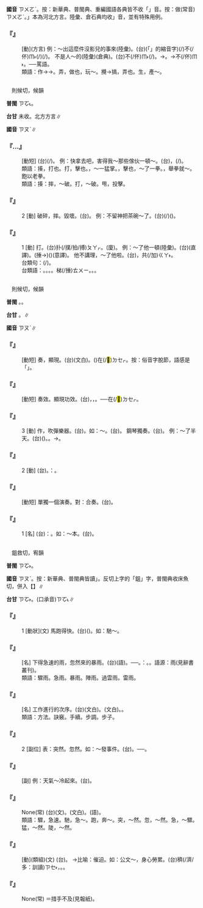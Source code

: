 
=={{ruby|做|ㄗㄡˋ}}==



'''國音''' <rt>ㄗㄨㄛˋ</rt>{{ruby|→|ㄗㄡˋ}}。按：新華典、普閩典、重編國語各典皆不收「{{ruby|做|ㄗㄡˋ}}」音。按：做(常音)<rt>ㄗㄨㄛˋ</rt>。{{ruby|「|ㄗㄡˋ}}」本為河北方言。陸彙、倉石典均收{{ruby|「|ㄗㄡˋ}}」音，並有特殊用例。

    

==='''『{{ruby|做|ㄗㄡˋ}}』'''===
: [動](方言) 例：～出這麼件沒影兒的事來(陸彙)。(台){{ruby|變|ㄅㆪ˪}}{{ruby|出|ㄘㄨㆵ}}{{ruby|<mark>&#xffb50;</mark>|ㄐㄧㆵ}}(「{{ruby|此|ㄐㄧˋ}}{{ruby|一|ㄐㄧㆵ ͘}}」的縮音字)(/{{ruby|此|ㄐㄧㆵ}}){{ruby|號|ㄏㄜ˫}}不(/伓)<rt>ㆬ˫</rt>{{ruby|成|ㄐㄧㆩˊ}}{{ruby|款|ㄎㄨㄢˋ}}{{ruby|丌|ㆤ}}{{ruby|載|ㄉㄞ˫}}(/{{ruby|戴|ㄉㄞ˪}}){{ruby|事|ㄐㄧ˪}}(/{{ruby|事|ㄉㄞ˫}}{{ruby|情|ㄐㄧ˪}}){{ruby|來|ㄌㄞˊ}}。 不是人～的(陸彙)(倉典)。(台)不(/伓)<rt>ㆬ˫</rt>{{ruby|是|ㄒㄧ˫}}{{ruby|人|ㄌㄤˊ}}{{ruby|做|ㄗㄨㆤ˪}}{{ruby|/|ㄗㄜ˪}}(/{{ruby|生|ㄙㆥ}}{{ruby|/|ㄒㆪ}}){{ruby|丌|ㆤ}}。→{{ruby|畜|ㄊㄧㆤㆶ}}{{ruby|生|ㄒㆪ}}{{ruby|/|ㄙㆥ}}{{ruby|生|ㄒㆪ}}{{ruby|/|ㄙㆥ}}{{ruby|丌|ㆤ}}。→不(/伓)<rt>ㆬ˫</rt>{{ruby|是|ㄒㄧ˫}}{{ruby|人|ㄌㄤˊ}}。──罵語。
:類語：作→{{ruby|做|ㄗㄡˋ}}→{{ruby|做|ㄗㄨㄛˋ}}。弄，做也，玩～。攪→搞，弄也。生，產～。
:
    

=={{ruby|揍|ㄗㄡˋ}}==

　則候切，候韻

'''普閩''' <rt>ㄗㆦ˪</rt>。

'''台甘''' 未收。北方方言∥

'''國音''' <rt>ㄗㄡˋ</rt>∥

    

==='''『{{ruby|挨|ㄞ}}…{{ruby|揍|ㄗㄡˋ}}』'''===
: [動短] (台){{ruby|去|·ㄎㄧ˪}}{{ruby|付|ㄏㆦ˫}}{{ruby|人|ㄌㄤˊ}}{{ruby|扑|ㄆㄚㆷ}}(/{{ruby|摐|ㄐㄧㄥ}})。 例：快拿去吧，害得我～那些傢伙一頓～。(台){{ruby|緊|ㄍㄧㄣˋ}}{{ruby|提|ㄊㆤˊ}}{{ruby|去|·ㄎㄧ˪}}{{ruby|喏|ㄋㆦ˪}}，{{ruby|害|ㄏㄞ˫}}{{ruby|我|ㆣㄨㄚˋ}}{{ruby|去|·ㄎㄧ˪}}{{ruby|付|ㄏㆦ˫}}{{ruby|<mark>&#xf8fbd;</mark>|ㄏㄧㄚ}}{{ruby|丌|ㆤ}}{{ruby|人|ㄌㄤˊ}}{{ruby|掙|ㄐㆪ}}{{ruby|<mark>&#xffa42;</mark>|ㄍㄚㆷ}}{{ruby|<mark>&#xffa49;</mark>|ㆠㆤㆷ}}{{ruby|/|ㆠㄨㆤㆷ}}{{ruby|害|ㄏㄞ˫}}{{ruby|去|·ㄎㄧ˪}}(/{{ruby|活|ㄨㄚㆷ ͘}}{{ruby|<mark>&#xffa49;</mark>|ㆠㆤㆷ}}{{ruby|/|ㆠㄨㆤㆷ}}{{ruby|掙|ㄐㆪ}}{{ruby|死|·ㄒㄧˋ}})。
:類語：揍，打也。打，擊也。{{ruby|擊|ㄐㄧˊ}}，～一猛掌。{{ruby|擂|ㄌㄟˊ}}，擊也，～了一拳。{{ruby|夯|ㄏㄤ}}，舉拳就～。飽以老拳。
:
:類語：揍：摔，～破。打，～破。甩，投擊。
:
    

==='''『{{ruby|揍|ㄗㄡˋ}}』'''===
:2  [動] 破碎，摔。毀壞。(台){{ruby|<mark>&#xffad2;</mark>|ㄌㆲ˪}}{{ruby|破|ㄆㄨㄚ˪}}。 例：不留神把茶碗～了。(台){{ruby|無|ㆠㄜˊ}}{{ruby|細|ㄙㄨㆤ˪}}{{ruby|/|ㄙㆤ˪}}{{ruby|膩|ㆢㄧ˫}}{{ruby|/|ㄌㄧ˫}}(/{{ruby|注|ㄗㄨ˪}}{{ruby|意|ㄧ˪}}){{ruby|去|·ㄎㄧ˪}}{{ruby|<mark>&#xffad2;</mark>|ㄌㆲ˪}}{{ruby|破|ㄆㄨㄚ˪}}({{ruby|一|ㄐㄧㆵ ͘}}{{ruby|塊|ㄉㆤ˪}}){{ruby|茶|ㄉㆤˊ}}{{ruby|甌|ㄠ}}。
    

==='''『{{ruby|揍|ㄗㄡˋ}}』'''===
:1  [動] 打。(台)扑(/撲/拍/搏)<rt>ㄆㄚㆷ</rt>。(廈){{ruby|<mark>&#xf8e5f;</mark>|ㆠㆲ˪}}。 例：～了他一頓(陸彙)。(台){{ruby|疊|ㄉㄧㄚㆵ ͘}}{{ruby|伊|ㄧ}}{{ruby|一|ㄐㄧㆵ ͘}}{{ruby|睏|ㄎㄨㄣ˪}}(直譯)。{{ruby|伊|ㄧ}}{{ruby|付|ㄏㆦ˫}}{{ruby|我|ㆣㄨㄚˋ}}(捶→){{ruby|梯|ㄊㄨㄧ}}({{ruby|扑|ㄆㄚㆷ}}{{ruby|<mark>&#xffa42;</mark>|ㄍㄚㆷ}}{{ruby|誠|ㄐㄧㆩˊ}}{{ruby|<mark>&#xf906d;</mark>|ㄊㄧㆰˋ}})(意譯)。 他不講理，～了他啦。(台){{ruby|伊|ㄧ}}{{ruby|無|ㆠㄜˊ}}{{ruby|道|ㄉㄜ˫}}{{ruby|理|ㄌㄧˋ}}，共(/加)<rt>ㄍㄚ˫</rt>{{ruby|掙|ㄐㆪ}}{{ruby|落|ㄌㄜㆷ ͘}}{{ruby|去|·ㄎㄧ˪}}。
:台類句：{{ruby|伊|ㄧ}}{{ruby|頭|ㄊㄠˊ}}{{ruby|久|ㄍㄨˋ}}{{ruby|仔|ㄚ}}{{ruby|即|ㄐㄧㄚㆷ}}{{ruby|付|ㄏㆦ˫}}{{ruby|我|ㆣㄨㄚˋ}}{{ruby|扑|ㄆㄚㆷ}}{{ruby|一|ㄐㄧㆵ ͘}}{{ruby|攤|ㄊㄨㆩ}}(/{{ruby|番|ㄏㄨㄢ}}){{ruby|咧|ㄌㆤ˪}}。
:
:台類語：{{ruby|扑|ㄆㄚㆷ}}。{{ruby|打|ㄉㆩˋ}}。{{ruby|掙|ㄐㆪ}}。{{ruby|<mark>&#xffecb;</mark>|ㄐㄧㄥ}}。梯(/捶)<rt>ㄊㄨㄧ</rt>。{{ruby|槓|ㄍㆲ˪}}。{{ruby|柫|ㆠㄨㆵ ͘}}。
:
    

=={{ruby|奏|ㄗㄡˋ}}==

　則候切，候韻

'''普閩''' {{ruby|(文)|ㄗㆦ˪}}。{{ruby|(白)|ㄗㄠ˪}}。

'''台甘''' {{ruby|(文)|ㄗㆦ˪}}。{{ruby|(語)|ㄗㄠ˪}}∥

'''國音''' <rt>ㄗㄡˋ</rt>∥

    

==='''『{{ruby|奏|ㄗㄡˋ}}{{ruby|效|ㄒㄧㄠˋ}}』'''===
: [動短] 奏，顯現。(台){{ruby|奏|ㄗㄠ˪}}{{ruby|效|ㄏㄠ˫}}(文白)。({{ruby|藥|ㄧㄜㆷ ͘}}{{ruby|仔|ㄚ}}{{ruby|食|ㄐㄧㄚㆷ ͘}}{{ruby|落|ㄌㄜㆷ ͘}}{{ruby|去|·ㄎㄧ˪}}{{ruby|了|ㄌㄧㄠˋ}})在(/<mark>&#xf9549;</mark>)<rt>ㄉㆤㆷ</rt>{{ruby|行|ㄍㄧㆩˊ}}{{ruby|氣|ㄎㄧ˪}}。按：俗音字脫節，語感是「{{ruby|行|ㄍㄧㆩˊ}}{{ruby|去|ㄎㄧ˪}}」。
    

==='''『{{ruby|奏|ㄗㄡˋ}}{{ruby|功|ㄍㄨㄥ}}』'''===
: [動短] 奏效。顯現功效。(台){{ruby|藥|ㄧㄜㆷ ͘}}{{ruby|氣|ㄎㄧ˪}}{{ruby|發|ㄏㄨㄚㆵ}}{{ruby|生|ㄒㄧㄥ}}{{ruby|作|ㄗㆦㆶ}}{{ruby|用|ㄧㆲ˫}}{{ruby|/|ㄧㄥ˫}}，{{ruby|有|ㄨ˫}}{{ruby|功|ㄍㆲ}}{{ruby|效|ㄏㄠ˫}}，{{ruby|有|ㄨ˫}}{{ruby|效|ㄏㄠ˫}}{{ruby|力|ㄌㄧㆤㆶ ͘}}。──在(/<mark>&#xf9549;</mark>)<rt>ㄉㆤㆷ</rt>{{ruby|行|ㄍㄧㆩˊ}}{{ruby|氣|ㄎㄧ˪}}。
    

==='''『{{ruby|奏|ㄗㄡˋ}}』'''===
:3  [動] 作{{ruby|樂|ㄩㄝˋ}}，吹彈樂器。(台){{ruby|演|ㄧㄢˋ}}{{ruby|奏|ㄗㄠ˪}}{{ruby|音|ㄧㆬ}}{{ruby|樂|ㆣㄚㆶ ͘}}。如：～{{ruby|樂|ㄩㄝˋ}}。(台){{ruby|奏|ㄗㄠ˪}}{{ruby|樂|ㆣㄚㆶ ͘}}。 鋼琴獨奏。(台){{ruby|鋼|ㄍㆭ˪}}{{ruby|琴|ㄎㄧㆬˊ}}{{ruby|獨|ㄉㆦㆶ ͘}}{{ruby|奏|ㄗㄠ˪}}。 例：～了半天{{ruby|樂|ㄩㄝˋ}}。(台){{ruby|演|ㄧㄢˋ}}{{ruby|奏|ㄗㄠ˪}}({{ruby|音|ㄧㆬ}}{{ruby|樂|ㆣㄚㆶ ͘}}){{ruby|演|ㄧㄢˋ}}{{ruby|奏|ㄗㄠ˪}}{{ruby|歸|ㄍㄨㄧ}}{{ruby|半|ㄅㄨㆩ˪}}{{ruby|日|ㆢㄧㆵ ͘}}{{ruby|/|ㄌㄧㆵ ͘}}。{{ruby|歸|ㄍㄨㄧ}}{{ruby|晡|ㄅㆦ}}{{ruby|裡|ㄌㄧㄣ˪}}{{ruby|久|ㄍㄨˋ}}。→{{ruby|誠|ㄐㄧㆩˊ}}{{ruby|久|ㄍㄨˋ}}。
:
    

==='''『{{ruby|奏|ㄗㄡˋ}}』'''===
:2  [動] (台){{ruby|稟|ㄌㄧㆬˋ}}{{ruby|奏|ㄗㄠ˪}}{{ruby|實|ㄒㄧㆵ ͘}}{{ruby|情|ㄐㄧㄥˊ}}{{ruby|付|ㄏㆦ˫}}{{ruby|皇|ㄏㆲˊ}}{{ruby|帝|ㄉㆤ˪}}{{ruby|知|ㄗㄞ}}{{ruby|影|ㄧㆩˋ}}。{{ruby|如|ㄌㄨˊ}}：{{ruby|啟|ㄎㆤˋ}}{{ruby|奏|ㄗㄠ˪}}。
    

==='''『{{ruby|獨|ㄉㄨˊ}}{{ruby|奏|ㄗㄡˋ}}』'''===
: [動短] 單獨一個演奏。對：合奏。(台){{ruby|獨|ㄉㆦㆶ ͘}}{{ruby|奏|ㄗㄠ˪}}。
    

==='''『{{ruby|奏|ㄗㄡˋ}}』'''===
:1  [名] (台){{ruby|古|ㄍㆦˋ}}{{ruby|代|ㄉㄞ˫}}{{ruby|臣|ㄒㄧㄣˊ}}{{ruby|對|ㄉㄨㄧ˪}}{{ruby|君|ㄍㄨㄣ}}{{ruby|主|ㄗㄨˋ}}{{ruby|丌|ㆤ}}{{ruby|呈|ㄊㄧㄥˊ}}{{ruby|文|ㆠㄨㄣˊ}}{{ruby|叫|ㄍㄧㄜ˪}}{{ruby|做|ㄗㄨㆤ˪}}{{ruby|/|ㄗㄜ˪}}：{{ruby|奏|ㄗㄠ˪}}。如：～本。(台){{ruby|奏|ㄗㄠ˪}}{{ruby|本|ㄅㄨㄣˋ}}。
    

=={{ruby|驟|ㄗㄡˋ}}==

　鉏救切，宥韻

'''普閩''' <rt>ㄗㆦ˫</rt>。

'''國音''' <rt>ㄗㄡˋ</rt>。按：新華典、普閩典皆讀{{ruby|「|ㄓㄡˋ}}」。反切上字的「鉏」字，普閩典收床魚切，併入【{{ruby|鋤|ㄔㄨˊ}}】∥

'''台甘''' <rt>ㄗㆦ˫</rt>。(口承音)<rt>ㄗㆦ˪</rt>∥

    

==='''『{{ruby|驟|ㄗㄡˋ}}』'''===
:1  [動狀](文) 馬跑得快。(台)({{ruby|馬|ㆠㆤˋ}}){{ruby|走|ㄗㄠˋ}}{{ruby|真|ㄐㄧㄣ}}{{ruby|緊|ㄍㄧㄣˋ}}。如：馳～。
    

==='''『{{ruby|驟|ㄗㄡˋ}}{{ruby|雨|ㄩˇ}}』'''===
: [名] 下得急速的雨，忽然來的暴雨。(台){{ruby|西|ㄙㄞ}}{{ruby|北|ㄅㄚㆶ}}{{ruby|雨|ㄏㆦ˫}}(語)。──{{ruby|熱|ㆡㄨㄚㆷ ͘}}{{ruby|/|ㄌㄨㄚㆷ ͘}}{{ruby|天|ㄊㆪ}}{{ruby|定|ㄉㄧㄥ˫}}{{ruby|時|ㄒㄧˊ}}{{ruby|性|ㄒㄧㄥ˪}}{{ruby|同|ㄉㆲˊ}}{{ruby|一|ㄧㆵ}}{{ruby|時|ㄒㄧˊ}}{{ruby|間|ㄍㄢ}}{{ruby|繼|ㄍㆤ˪}}{{ruby|續|ㄒㄧㆦㆶ ͘}}{{ruby|二|ㄋㆭ˫}}{{ruby|三|ㄙㆩ}}{{ruby|日|ㆢㄧㆵ ͘}}{{ruby|/|ㄌㄧㆵ ͘}}{{ruby|每|ㄇㄨㄧˋ}}{{ruby|日|ㆢㄧㆵ ͘}}{{ruby|/|ㄌㄧㆵ ͘}}{{ruby|短|ㄉㆤˋ}}{{ruby|時|ㄒㄧˊ}}{{ruby|間|ㄍㄢ}}{{ruby|傾|ㄎㄧㄥˋ}}{{ruby|盆|ㄆㄨㄣˊ}}{{ruby|大|ㄉㄨㄚ˫}}{{ruby|落|ㄌㄜㆷ ͘}}{{ruby|丌|ㆤ}}{{ruby|雨|ㄏㆦ˫}}。{{ruby|台|ㄉㄞˊ}}{{ruby|農|ㄌㆲˊ}}{{ruby|諺|ㆣㄢ˫}}：{{ruby|烏|ㆦ}}{{ruby|到|ㄍㄠ˪}}{{ruby|西|ㄙㄞ}}{{ruby|北|ㄅㄚㆶ}}。{{ruby|西|ㄙㄞ}}{{ruby|北|ㄅㄚㆶ}}{{ruby|雨|ㄏㆦ˫}}{{ruby|落|ㄌㄜㆷ ͘}}{{ruby|<mark>&#xffa45;</mark>|ㆠㆤ˫}}{{ruby|/|ㆠㄨㆤ˫}}{{ruby|過|ㄍㆤ˪}}{{ruby|/|ㄍㄨㆤ˪}}{{ruby|田|ㄘㄢˊ}}{{ruby|岸|ㄏㄨㆩ˫}}。語源：{{ruby|汐|ㄒㄧˋ}}{{ruby|暴|ㄅㄠˋ}}雨(見辭書叢刊)。
:類語：驟雨。急雨。暴雨。陣雨。過雲雨。雷雨。
:
    

==='''『{{ruby|步|ㄅㄨˋ}}{{ruby|驟|ㄗㄡˋ}}』'''===
: [名] 工作進行的次序。(台){{ruby|步|ㄅㆦ˫}}{{ruby|驟|ㄗㆦ˫}}(文白)。{{ruby|次|ㄘㄨ˪}}{{ruby|序|ㄙㄨ˫}}(文白)。{{ruby|步|ㄅㆦ˫}}{{ruby|數|ㄙㆦ˪}}。
:類語：方法。訣竅。手續。步調。步子。
:
    

==='''『{{ruby|驟|ㄗㄡˋ}}』'''===
:2  [副位] 表：突然。忽然。如：～發事件。(台){{ruby|突|ㄉㄨㆷ ͘}}{{ruby|發|ㄏㄨㄚㆵ}}{{ruby|事|ㄙㄨ˫}}{{ruby|件|ㄍㄧㆩ˫}}。──{{ruby|忽|ㄏㄨㆵ}}{{ruby|然|ㆢㄧㄢˊ}}{{ruby|/|ㄌㄧㄢˊ}}{{ruby|間|ㄍㄢ}}{{ruby|勃|ㄅㄨㆵ ͘}}{{ruby|發|ㄏㄨㄚㆵ}}{{ruby|出|ㄘㄨㆵ}}{{ruby|來|·ㄌㄞˊ}}{{ruby|丌|ㆤ}}{{ruby|事|ㄙㄨ˫}}{{ruby|故|ㄍㆦ˪}}。
    

==='''『{{ruby|驟|ㄗㄡˋ}}{{ruby|然|ㄖㄢˊ}}』'''===
: [副] 例：天氣～冷起來。(台){{ruby|天|ㄊㆪ}}{{ruby|氣|ㄎㄧ˪}}{{ruby|忽|ㄏㄨㆵ}}{{ruby|然|ㆢㄧㄢˊ}}{{ruby|/|ㄌㄧㄢˊ}}{{ruby|間|ㄍㄢ}}{{ruby|起|ㄎㄧˋ}}{{ruby|冷|ㄌㄧㄥˋ}}。
    

==='''『{{ruby|暴|ㄅㄠˋ}}{{ruby|風|ㄈㄥ}}{{ruby|驟|ㄗㄡˋ}}{{ruby|雨|ㄩˇ}}』'''===
: None(常) (台){{ruby|狂|ㄍㆲˊ}}{{ruby|風|ㄏㆲ}}{{ruby|暴|ㄅㄜ˫}}{{ruby|雨|ㄨˋ}}(文)。{{ruby|暴|ㄅㄜ˫}}{{ruby|風|ㄏㆲ}}{{ruby|雨|ㄨˋ}}(文白)。{{ruby|大|ㄉㄨㄚ˫}}{{ruby|風|ㄏㆲ}}{{ruby|/|ㄏㄨㄤ}}{{ruby|雨|ㄏㆦ˫}}(語)。
:類語：驟，急速。馳，急～。跑，奔～。突，～然。忽，～然。急，～驟。猛，～然。陡，～然。
:
    

==='''『{{ruby|馳|ㄔˊ}}{{ruby|驟|ㄗㄡˋ}}』'''===
: [動](類組)(文) (台){{ruby|騎|ㄎㄧㄚˊ}}{{ruby|馬|ㆠㆤˋ}}{{ruby|跑|ㄆㄠˋ}}{{ruby|來|ㄌㄞˊ}}{{ruby|跑|ㄆㄠˋ}}{{ruby|去|·ㄎㄧ˪}}。 →比喻：催迫。如：公文～，身心勞累。(台){{ruby|來|ㄌㄞˊ}}{{ruby|往|ㆲˋ}}{{ruby|丌|ㆤ}}{{ruby|公|ㄍㆲ}}{{ruby|文|ㆠㄨㄣˊ}}{{ruby|真|ㄐㄧㄣ}}穧(/濟/多：訓讀)<rt>ㄗㆤ˫</rt>{{ruby|/|ㄗㄨㆤ˫}}，{{ruby|應|ㄧㄥ˪}}{{ruby|付|ㄏㄨ˪}}{{ruby|<mark>&#xffa45;</mark>|ㆠㆤ˫}}{{ruby|/|ㄅㄨㆤ˫}}{{ruby|得|ㄉㄧㆵ}}{{ruby|去|ㄎㄧ˪}}。{{ruby|真|ㄐㄧㄣ}}{{ruby|<mark>&#xf906d;</mark>|ㄊㄧㆰˋ}}{{ruby|頭|ㄊㄠˊ}}。
    

==='''『{{ruby|驟|ㄗㄡˋ}}{{ruby|手|ㄕㄡˇ}}{{ruby|不|ㄅㄨˋ}}{{ruby|及|ㄐㄧˊ}}』'''===
: None(常) ＝措手不及(見報紙)。
    
